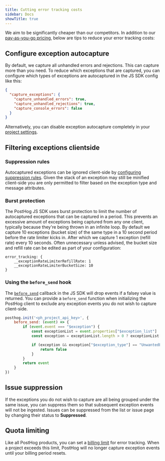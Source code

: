 ```yaml
---
title: Cutting error tracking costs
sidebar: Docs
showTitle: true
---
```


We aim to be significantly cheaper than our competitors. In addition to our [pay-as-you-go pricing](/pricing), below are tips to reduce your error tracking costs:

## Configure exception autocapture

By default, we capture all unhandled errors and rejections. This can capture more than you need. To reduce which exceptions that are captured, you can configure which types of exceptions are autocaptured in the JS SDK config like this: 

```json
{
  "capture_exceptions": {
    "capture_unhandled_errors": true,
    "capture_unhandled_rejections": true,
    "capture_console_errors": false
  }
}
```

Alternatively, you can disable exception autocapture completely in your [project settings](https://us.posthog.com/error_tracking/configuration).

## Filtering exceptions clientside

### Suppression rules

Autocaptured exceptions can be ignored client-side by [configuring suppression rules](https://us.posthog.com/error_tracking/configuration?tab=error-tracking-exception-autocapture#selectedSetting=error-tracking-exception-autocapture).
Given the stack of an exception may still be minified client-side you are only permitted to filter based on the exception type and message attributes.

<ProductScreenshot
    imageLight="https://res.cloudinary.com/dmukukwp6/image/upload/suppression_rule_light_8db44eb6b1.png"
    imageDark="https://res.cloudinary.com/dmukukwp6/image/upload/suppression_rule_dark_5972d57398.png"
    alt="Issue suppression rules"
    classes="rounded"
/>

### Burst protection

The PostHog JS SDK uses burst protection to limit the number of autocaptured exceptions that can be captured in a period.
This prevents an excessive amount of exceptions being captured from any one client, typically because they're being thrown in an infinite loop.
By default we capture 10 exceptions (bucket size) of the same type in a 10 second period before the rate limiter kicks in.
After which we capture 1 exception (refill rate) every 10 seconds.
Often unnecessary unless advised, the bucket size and refill rate can be edited as part of your configuration:

```
error_tracking: {
    __exceptionRateLimiterRefillRate: 1
    __exceptionRateLimiterBucketSize: 10
}
```

### Using the `before_send` hook

The [`before_send`](/docs/libraries/js/features#amending-or-sampling-events) callback in the JS SDK will drop events if a falsey value is returned. You can provide a `before_send` function when initializing the PostHog client to exclude any exception events you do not wish to capture client-side.

```js
posthog.init('<ph_project_api_key>', {
    before_send: (event) => {
        if (event.event === "$exception") {
            const exceptionList = event.properties["$exception_list"] || []
            const exception = exceptionList.length > 0 ? exceptionList[0] : null;

            if (exception && exception["$exception_type"] == "UnwantedError") {
                return false
            }
        }
        return event
    }
})
```

## Issue suppression

If the exceptions you do not wish to capture are all being grouped under the same issue, you can suppress them so that subsequent exception events will not be ingested. Issues can be suppressed from the list or issue page by changing their status to **Suppressed**.

<ProductScreenshot
    imageLight="https://res.cloudinary.com/dmukukwp6/image/upload/suppress_issue_light_ef0e5156a9.png"
    imageDark="https://res.cloudinary.com/dmukukwp6/image/upload/suppress_issue_dark_dc96ef44b2.png"
    alt="Issue suppression status"
    classes="rounded"
/>

## Quota limiting

Like all PostHog products, you can set a [billing limit](https://us.posthog.com/organization/billing) for error tracking. When a project exceeds this limit, PostHog will no longer capture exception events until your billing period resets.
